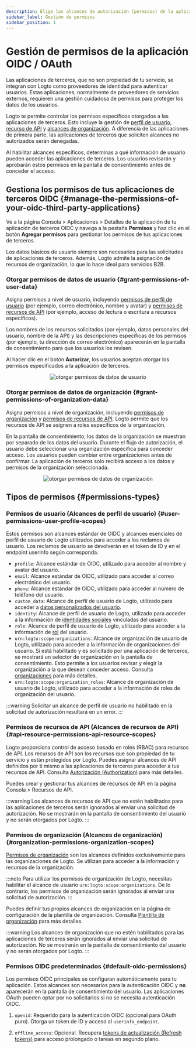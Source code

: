 ```yaml
---
description: Elige los alcances de autorización (permisos) de la aplicación y asegúrate de que se muestren claramente en la pantalla de consentimiento de OAuth.
sidebar_label: Gestión de permisos
sidebar_position: 1
---
```


# Gestión de permisos de la aplicación OIDC / OAuth

Las aplicaciones de terceros, que no son propiedad de tu servicio, se integran con Logto como proveedores de identidad para autenticar usuarios. Estas aplicaciones, normalmente de proveedores de servicios externos, requieren una gestión cuidadosa de permisos para proteger los datos de los usuarios.

Logto te permite controlar los permisos específicos otorgados a las aplicaciones de terceros. Esto incluye la gestión de [perfil de usuario](#user-permissions-user-profile-scopes), [recurso de API](#api-resource-permissions-api-resource-scopes) y [alcances de organización](#organization-permissions-organization-scopes). A diferencia de las aplicaciones de primera parte, las aplicaciones de terceros que soliciten alcances no autorizados serán denegadas.

Al habilitar alcances específicos, determinas a qué información de usuario pueden acceder las aplicaciones de terceros. Los usuarios revisarán y aprobarán estos permisos en la pantalla de consentimiento antes de conceder el acceso.

## Gestiona los permisos de tus aplicaciones de terceros OIDC \{#manage-the-permissions-of-your-oidc-third-party-applications}

Ve a la página <CloudLink to="/applications">Consola > Aplicaciones > Detalles de la aplicación</CloudLink> de tu aplicación de terceros OIDC y navega a la pestaña **Permisos** y haz clic en el botón **Agregar permisos** para gestionar los permisos de tus aplicaciones de terceros.

Los datos básicos de usuario siempre son necesarios para las solicitudes de aplicaciones de terceros. Además, Logto admite la asignación de recursos de organización, lo que lo hace ideal para servicios B2B.

### Otorgar permisos de datos de usuario \{#grant-permissions-of-user-data}

Asigna permisos a nivel de usuario, incluyendo [permisos de perfil de usuario](#user-permissions-user-profile-scopes) (por ejemplo, correo electrónico, nombre y avatar) y [permisos de recursos de API](#api-resource-permissions-api-resource-scopes) (por ejemplo, acceso de lectura o escritura a recursos específicos).

Los nombres de los recursos solicitados (por ejemplo, datos personales del usuario, nombre de la API) y las descripciones específicas de los permisos (por ejemplo, tu dirección de correo electrónico) aparecerán en la pantalla de consentimiento para que los usuarios los revisen.

Al hacer clic en el botón **Autorizar**, los usuarios aceptan otorgar los permisos especificados a la aplicación de terceros.

<center>
  <img
    src="/img/assets/grant-permissions-of-user-data.webp"
    alt="otorgar permisos de datos de usuario"
  />
</center>

### Otorgar permisos de datos de organización \{#grant-permissions-of-organization-data}

Asigna permisos a nivel de organización, incluyendo [permisos de organización](#organization-permissions-organization-scopes) y [permisos de recursos de API](#api-resource-permissions-api-resource-scopes). Logto permite que los recursos de API se asignen a roles específicos de la organización.

En la pantalla de consentimiento, los datos de la organización se muestran por separado de los datos del usuario. Durante el flujo de autorización, el usuario debe seleccionar una organización específica para conceder acceso. Los usuarios pueden cambiar entre organizaciones antes de confirmar. La aplicación de terceros solo recibirá acceso a los datos y permisos de la organización seleccionada.

<center>
  <img
    src="/img/assets/grant-permissions-of-organization-data.webp"
    alt="otorgar permisos de datos de organización"
  />
</center>

## Tipos de permisos \{#permissions-types}

### Permisos de usuario (Alcances de perfil de usuario) \{#user-permissions-user-profile-scopes}

Estos permisos son alcances estándar de OIDC y alcances esenciales de perfil de usuario de Logto utilizados para acceder a los reclamos de usuario. Los reclamos de usuario se devolverán en el token de ID y en el endpoint userinfo según corresponda.

- `profile`: Alcance estándar de OIDC, utilizado para acceder al nombre y avatar del usuario.
- `email`: Alcance estándar de OIDC, utilizado para acceder al correo electrónico del usuario.
- `phone`: Alcance estándar de OIDC, utilizado para acceder al número de teléfono del usuario.
- `custom_data`: Alcance de perfil de usuario de Logto, utilizado para acceder a [datos personalizados del usuario](/user-management/user-data/#custom-data).
- `identity`: Alcance de perfil de usuario de Logto, utilizado para acceder a la información de [identidades sociales](/user-management/user-data/#social-identities) vinculadas del usuario.
- `role`: Alcance de perfil de usuario de Logto, utilizado para acceder a la información de [rol](/authorization/role-based-access-control) del usuario.
- `urn:logto:scope:organizations`: Alcance de organización de usuario de Logto, utilizado para acceder a la información de organizaciones del usuario. Si está habilitado y es solicitado por una aplicación de terceros, se mostrará un selector de organización en la pantalla de consentimiento. Esto permite a los usuarios revisar y elegir la organización a la que desean conceder acceso. Consulta [organizaciones](/organizations) para más detalles.
- `urn:logto:scope:organization_roles`: Alcance de organización de usuario de Logto, utilizado para acceder a la información de roles de organización del usuario.

:::warning
Solicitar un alcance de perfil de usuario no habilitado en la solicitud de autorización resultará en un error.
:::

### Permisos de recursos de API (Alcances de recursos de API) \{#api-resource-permissions-api-resource-scopes}

Logto proporciona control de acceso basado en roles (RBAC) para recursos de API. Los recursos de API son los recursos que son propiedad de tu servicio y están protegidos por Logto. Puedes asignar alcances de API definidos por ti mismo a las aplicaciones de terceros para acceder a tus recursos de API. Consulta [Autorización (Authorization)](/authorization) para más detalles.

Puedes crear y gestionar tus alcances de recursos de API en la página <CloudLink to="/api-resources">Consola > Recursos de API</CloudLink>.

:::warning
Los alcances de recursos de API que no estén habilitados para las aplicaciones de terceros serán ignorados al enviar una solicitud de autorización. No se mostrarán en la pantalla de consentimiento del usuario y no serán otorgados por Logto.
:::

### Permisos de organización (Alcances de organización) \{#organization-permissions-organization-scopes}

[Permisos de organización](/authorization/organization-template) son los alcances definidos exclusivamente para las organizaciones de Logto. Se utilizan para acceder a la información y recursos de la organización.

:::note
Para utilizar los permisos de organización de Logto, necesitas habilitar el alcance de usuario `urn:logto:scope:organizations`. De lo contrario, los permisos de organización serán ignorados al enviar una solicitud de autorización.
:::

Puedes definir tus propios alcances de organización en la página de configuración de la plantilla de organización. Consulta [Plantilla de organización](/authorization/organization-template) para más detalles.

:::warning
Los alcances de organización que no estén habilitados para las aplicaciones de terceros serán ignorados al enviar una solicitud de autorización. No se mostrarán en la pantalla de consentimiento del usuario y no serán otorgados por Logto.
:::

### Permisos OIDC predeterminados \{#default-oidc-permissions}

Los permisos OIDC principales se configuran automáticamente para tu aplicación. Estos alcances son necesarios para la autenticación OIDC y **no** aparecerán en la pantalla de consentimiento del usuario. Las aplicaciones OAuth pueden optar por no solicitarlos si no se necesita autenticación OIDC.

1. `openid`: Requerido para la autenticación OIDC (opcional para OAuth puro). Otorga un token de ID y acceso al `userinfo_endpoint`.

2. `offline_access`: Opcional. Recupera [tokens de actualización (Refresh tokens)](/integrate-logto/application-data-structure#rotate-refresh-token) para acceso prolongado o tareas en segundo plano.
